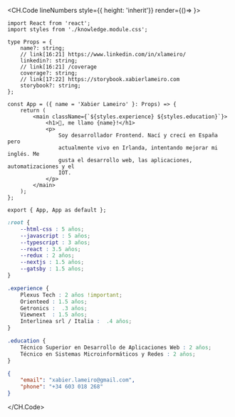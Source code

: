 <CH.Code lineNumbers style={{ height: 'inherit'}} render={()=> <ControlButtons/>}>

```tsx index.tsx box=9[23:38]
import React from 'react';
import styles from './knowledge.module.css';

type Props = {
    name?: string;
    // link[16:21] https://www.linkedin.com/in/xlameiro/
    linkedin?: string;
    // link[16:21] /coverage
    coverage?: string;
    // link[17:22] https://storybook.xabierlameiro.com
    storybook?: string;
};

const App = ({ name = 'Xabier Lameiro' }: Props) => {
    return (
        <main className={`${styles.experience} ${styles.education}`}>
            <h1>👋, me llamo {name}!</h1>
            <p>
                Soy desarrollador Frontend. Nací y crecí en España pero
                actualmente vivo en Irlanda, intentando mejorar mi inglés. Me
                gusta el desarrollo web, las aplicaciones, automatizaciones y el
                IOT.
            </p>
        </main>
    );
};

export { App, App as default };
```

```css knowledge.module.css
:root {
    --html-css : 5 años;
    --javascript : 5 años;
    --typescript : 3 años;
    --react : 3.5 años;
    --redux : 2 años;
    --nextjs : 1.5 años;
    --gatsby : 1.5 años;
}

.experience {
    Plexus Tech : 2 años !important;
    Orienteed : 1.5 años;
    Getronics :  .3 años;
    Viewnext  : 1.5 años;
    Interlinea srl / Italia :  .4 años;
}

.education {
    Técnico Superior en Desarrollo de Aplicaciones Web : 2 años;
    Técnico en Sistemas Microinformáticos y Redes : 2 años;
}
```

```json contact.json
{
    "email": "xabier.lameiro@gmail.com",
    "phone": "+34 603 018 268"
}
```

</CH.Code>
